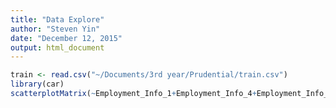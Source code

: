 ```yaml
---
title: "Data Explore"
author: "Steven Yin"
date: "December 12, 2015"
output: html_document
---
```


```r

train <- read.csv("~/Documents/3rd year/Prudential/train.csv")
library(car)
scatterplotMatrix(~Employment_Info_1+Employment_Info_4+Employment_Info_6 + Insurance_History_5 + Family_Hist_2 + Response, data=train)
```